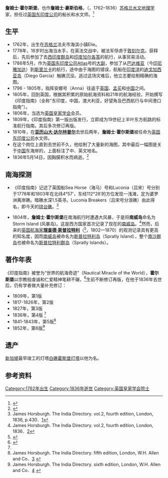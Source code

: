 '''詹姆士·霍尔斯堡'''，也作'''詹姆士·豪斯伯格'''，（{{lang-en|'''James Horsburgh'''}}，1762–1836）[[苏格兰|苏格兰]][[水文地理学|水文地理学]]家，担任过[[英国东印度公司|英国东印度公司]]的船长和水文师。<ref>{{Cite web|title=Wikipedia: James Horsburgh|url=https://en.wikipedia.org/wiki/James_Horsburgh|access-date=2020-09-30|archive-date=2020-04-20|archive-url=https://web.archive.org/web/20200420185141/https://en.wikipedia.org/wiki/James_Horsburgh|dead-url=no}}</ref>

== 生平 ==
* 1762年，出生在[[苏格兰|苏格兰]]法夫市海滨小镇Elie。
* 1778年，16岁时出海当水手，在英法交战中，被法军俘虏于[[敦刻尔克|敦刻尔克]]。获释后，先后参加了去[[西印度群岛|西印度群岛]]和[[印度|印度]][[加尔各答|加尔各答]]的航行，从事贸易活动。
* 1786年5月，作为[[英国东印度公司|英国东印度公司]]Atlas号的[[大副|大副]]，参加了从[[巴达维亚|巴达维亚]]（今[[印尼|印尼]][[雅加达|雅加达]]）到[[斯里兰卡|斯里兰卡]]的航行，途中由于海图的错误，航船在[[印度洋|印度洋]]的[[迪戈加西亚岛|迪戈加西亚岛]]（Diego Garcia）触礁沉没。逃过这场灾难后，他立志要绘制精确的海图。
* 1796 - 1805年，指挥安娜号（Anna）往返于[[英国|英国]]、[[孟买|孟买]]和[[中国|中国]]之间。
* 1805年，回到英国，根据其积累的原始航海资料和21年的航海经验，开始撰写《印度指南》（全称“东印度，中国，澳大利亚，好望角及巴西航行与中间港口指南”）。
* 1806年，当选为[[英国皇家学会|英国皇家学会]]会员。
* 1809年，《印度指南》第一版出版发行，立即成为19世纪上半叶东方航路的标准航行指南。其后多次修订再版。
* 1810年，在'''[[亚历山大·达尔林普尔|亚历山大·达尔林普尔]]'''去世后两年，'''詹姆士·霍尔斯堡'''被任命为[[英国东印度公司|英国东印度公司]]水文师。
* 在这个岗位上直到去世前不久，他绘制了大量新的海图，其中最后一幅图是关于[[中国|中国]]东海岸的，上面标注了中、英文地名。
* 1836年5月14日，因胸膜积水而病逝。<ref>{{Cite web|title=Significant Scots: James Horsburgh|url=https://www.electricscotland.com/history/other/horsburgh_james.htm|access-date=2020-09-30|archive-date=2021-02-11|archive-url=https://web.archive.org/web/20210211053027/https://www.electricscotland.com/history/other/horsburgh_james.htm|dead-url=no}}</ref>

== 南海探测 ==
*《印度指南》记述了英国船Sea Horse（海马）号和Luconia（吕宋）号分别于1776年和1803年在北纬4°57’，东经112°28’的方位发现一浅滩，定为婆罗洲离岸礁。暗礁水深1.5英寻。Luconia Breakers（吕宋号分浪礁）由此得名，即今天的[[琼台礁|琼台礁]]。<ref>James Horsburgh. The India Directory. vol.2, fourth edition, London, 1836, p.430．[https://books.google.com.tw/books/about/India_Directory_Or_Directions_for_Sailin.html?id=puU2AQAAMAAJ&redir_esc=y]</ref>

* 1804年，'''詹姆士·霍尔斯堡'''在南海航行时遭遇大风暴，于是将'''南威岛'''命名为Storm Island (风暴岛)。这是西方国家首次记录了现在的[[南威岛|南威岛]]。<ref name="#1">James Horsburgh. The India Directory. vol.2, fourth edition, London, 1836．[https://books.google.com.tw/books/about/India_Directory_Or_Directions_for_Sailin.html?id=puU2AQAAMAAJ&redir_esc=y]</ref>然而，后来的[[英国|英国]][[航海家|航海家]]'''[[理查德·斯普拉特利|理查德·斯普拉特利]]'''（{{lang-en|'''Richard Spratly'''}}<ref>{{Cite web|title=Wikipedia: Richard Spratly|url=https://en.wikipedia.org/wiki/Richard_Spratly|access-date=2020-09-30|archive-date=2021-02-10|archive-url=https://web.archive.org/web/20210210234634/http://en.wikipedia.org/wiki/Richard_Spratly|dead-url=no}}</ref>，1802—1870）的观测记录具有更高的知名度，因而[[南威岛|南威岛]]被命名为[[斯普拉特利岛|斯普拉特利岛]]（Spratly Island），整个[[南沙群岛|南沙群岛]]也被命名为[[斯普拉特利群岛|斯普拉特利群岛]]（Spratly Islands）。

== 著作年表 ==
《印度指南》被誉为“世界的航海奇迹”（Nautical Miracle of the World），'''霍尔斯堡'''以宗教般虔诚和仁爱精神笔耕不辍，<ref>{{Cite web |url=https://www.electricscotland.com/history/other/horsburgh_james.htm |title=存档副本 |access-date=2020-09-30 |archive-date=2021-02-11 |archive-url=https://web.archive.org/web/20210211053027/https://www.electricscotland.com/history/other/horsburgh_james.htm |dead-url=no }}</ref>生前不断修订再版，在他于1836年去世后，仍有学者做大量补充修订：
* 1809年，第1版
* 1817-1826年，第2版
* 1827年，第3版
* 1836年，第4版 <ref name="#1"/>
* 1841-1843年，第5版<ref>James Horsburgh. The India Directory. fifth edition, London, W.H. Allen and Co．[https://catalog.hathitrust.org/Record/007699927] {{Wayback|url=https://catalog.hathitrust.org/Record/007699927 |date=20181001174909 }}</ref>
* 1852年，第6版<ref>James Horsburgh. The India Directory. sixth edition, London, W.H. Allen and Co．[https://books.google.com/books/about/The_India_Directory.html?id=gCk6YV5AslIC] {{Wayback|url=https://books.google.com/books/about/The_India_Directory.html?id=gCk6YV5AslIC |date=20170106160130 }}</ref>

== 遗产 ==
[[新加坡|新加坡]]最早竣工的灯塔[[白礁|白礁]][[霍斯堡灯塔|霍斯堡灯塔]]以他为名。

== 参考资料 ==
{{reflist}}


{{DEFAULTSORT:詹姆士·霍尔斯堡}}
[[Category:1762年出生|Category:1762年出生]]
[[Category:1836年逝世|Category:1836年逝世]]
[[Category:英国皇家学会院士|Category:英国皇家学会院士]]